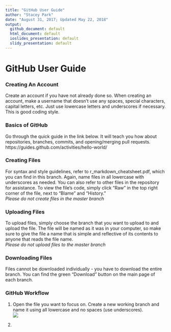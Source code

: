 ```yaml
---
title: "GitHub User Guide"
author: "Stacey Park"
date: "August 31, 2017; Updated May 22, 2018"
output:
  github_document: default
  html_document: default
  ioslides_presentation: default
  slidy_presentation: default
---
```


# GitHub User Guide  
### **Creating An Account**  
Create an account if you have not already done so. When creating an account, make a username that doesn't use any spaces, special characters, capital letters, etc.  Just use lowercase letters and underscores if necessary. This is good coding style.  

### **Basics of GitHub**  
Go through the quick guide in the link below. It will teach you how about repositories, branches, commits, and opening/merging pull requests.  
https://guides.github.com/activities/hello-world/

### **Creating Files**  
For syntax and style guidelines, refer to r_markdown_cheatsheet.pdf, which you can find in this branch. Again, name files in all lowercase with underscores as needed. You can also refer to other files in the repository for assistance. To view the file's code, simply click "Raw" in the top right corner of the file, next to "Blame" and "History."  
*Please do not create files in the master branch*

### **Uploading Files**  
To upload files, simply choose the branch that you want to upload to and upload the file. The file will be named as it was in your computer, so make sure to give the file a name that is simple and reflective of its contents to anyone that reads the file name.  
*Please do not upload files to the master branch*

### **Downloading Files**  
Files cannot be downloaded individually - you have to download the entire branch.  You can find the green "Download" button on the main page of each branch.

### **GitHub Workflow**
1. Open the file you want to focus on.  Create a new working branch and name it using all lowercase and no spaces (use underscores).  
![](https://raw.githubusercontent.com/lzim/teampsd/videos/github_workflow_1.gif)  

2. 
